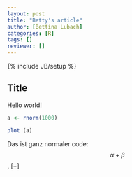 ```yaml
---
layout: post
title: "Betty's article"
author: [Bettina Lubach]
categories: [R]
tags: []
reviewer: []
---
```

{% include JB/setup %}

## Title

Hello world!

```r
a <- rnorm(1000)

plot (a)
```

Das ist ganz normaler \LaTeX code: $$\alpha+\beta$$, \[\alpha+\tau\]

